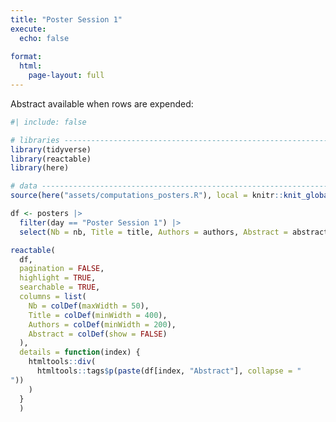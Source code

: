 ```yaml
---
title: "Poster Session 1"
execute: 
  echo: false
  
format: 
  html:
    page-layout: full
---
```


Abstract available when rows are expended:

```r
#| include: false

# libraries --------------------------------------------------------------------
library(tidyverse)
library(reactable)
library(here)

# data -------------------------------------------------------------------------
source(here("assets/computations_posters.R"), local = knitr::knit_global())

df <- posters |>
  filter(day == "Poster Session 1") |>
  select(Nb = nb, Title = title, Authors = authors, Abstract = abstract)
```

```r
reactable(
  df,
  pagination = FALSE,
  highlight = TRUE,
  searchable = TRUE,
  columns = list(
    Nb = colDef(maxWidth = 50),
    Title = colDef(minWidth = 400),
    Authors = colDef(minWidth = 200),
    Abstract = colDef(show = FALSE)
  ),
  details = function(index) {
    htmltools::div(
      htmltools::tags$p(paste(df[index, "Abstract"], collapse = "
"))
    )
  }
  )
```
